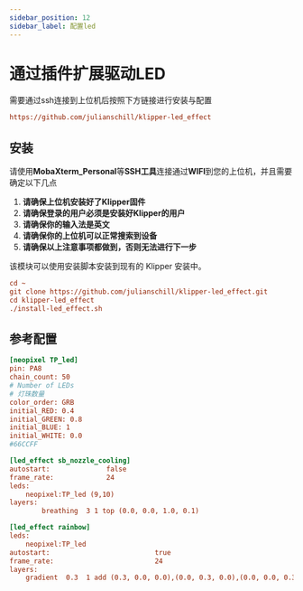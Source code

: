 ```yaml
---
sidebar_position: 12
sidebar_label: 配置led
---
```



# 通过插件扩展驱动LED

需要通过ssh连接到上位机后按照下方链接进行安装与配置

```cfg
https://github.com/julianschill/klipper-led_effect
```

## 安装

请使用**MobaXterm_Personal**等**SSH工具**连接通过**WIFI**到您的上位机，并且需要确定以下几点

1. **请确保上位机安装好了Klipper固件**
2. **请确保登录的用户必须是安装好Klipper的用户**
3. **请确保你的输入法是英文**
4. **请确保你的上位机可以正常搜索到设备**
5. **请确保以上注意事项都做到，否则无法进行下一步**

该模块可以使用安装脚本安装到现有的 Klipper 安装中。

```cfg
cd ~
git clone https://github.com/julianschill/klipper-led_effect.git
cd klipper-led_effect
./install-led_effect.sh
```

## 参考配置

```cfg
[neopixel TP_led]
pin: PA8
chain_count: 50
# Number of LEDs
# 灯珠数量
color_order: GRB
initial_RED: 0.4    
initial_GREEN: 0.8
initial_BLUE: 1
initial_WHITE: 0.0
#66CCFF 

[led_effect sb_nozzle_cooling]
autostart:              false
frame_rate:             24
leds:
    neopixel:TP_led (9,10)
layers:
        breathing  3 1 top (0.0, 0.0, 1.0, 0.1)

[led_effect rainbow]
leds:
    neopixel:TP_led
autostart:                          true
frame_rate:                         24
layers:
    gradient  0.3  1 add (0.3, 0.0, 0.0),(0.0, 0.3, 0.0),(0.0, 0.0, 0.3)

```

